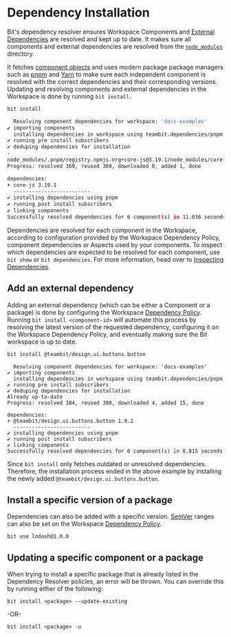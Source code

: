 # Dependency Installation

Bit's dependency resolver ensures Workspace Components and [External Dependencies](/dependencies/dependencies-overview) are resolved and kept up to date. It makes sure all components and external
dependencies are resolved from the [`node_modules`](/dependencies/node_modules) directory.

It fetches [component objects](/components/structure/component-objects) and uses modern package package managers such as [pnpm](https://pnpm.io/) and [Yarn](https://yarnpkg.com/) to make sure each independent component is resolved with the correct dependencies and their corresponding versions.
Updating and resolving components and external dependencies in the Workspace is done by running `bit install`.

```bash
bit install
```

```bash
  Resolving component dependencies for workspace: 'docs-examples'
✔ importing components
  installing dependencies in workspace using teambit.dependencies/pnpm
✔ running pre install subscribers
✔ deduping dependencies for installation
-
node_modules/.pnpm/registry.npmjs.org+core-js@3.19.1/node_modules/core-js: Running postinstall script, done in 87ms
Progress: resolved 369, reused 369, downloaded 0, added 1, done

dependencies:
+ core-js 3.19.1
  -------------------------
✔ installing dependencies using pnpm
✔ running post install subscribers
✔ linking components
Successfully resolved dependencies for 6 component(s) in 11.036 seconds
```

Dependencies are resolved for each component in the Workspace, according to configuration provided by the Workspace Dependency Policy, component dependencies or Aspects used by
your components.
To inspect which dependencies are expected to be resolved for each component, use `bit show` or `bit dependencies`. For more information, head over to
[Inspecting Dependencies](/dependencies/inspecting-dependencies).

## Add an external dependency

Adding an external dependency (which can be either a Component or a package) is done by configuring the Workspace [Dependency Policy](/dependencies/dependency-policies).
Running `bit install <component-id>` will automate this process by resolving the latest version of the requested dependency, configuring it on the Workspace Dependency Policy, and
eventually making sure the Bit workspace is up to date.

```bash
bit install @teambit/design.ui.buttons.button
```

```
  Resolving component dependencies for workspace: 'docs-examples'
✔ importing components
  installing dependencies in workspace using teambit.dependencies/pnpm
✔ running pre install subscribers
✔ deduping dependencies for installation
Already up-to-date
Progress: resolved 384, reused 380, downloaded 4, added 15, done

dependencies:
+ @teambit/design.ui.buttons.button 1.9.2
  -------------------------
✔ installing dependencies using pnpm
✔ running post install subscribers
✔ linking components
Successfully resolved dependencies for 6 component(s) in 8.815 seconds
```

Since `bit install` only fetches outdated or unresolved dependencies. Therefore, the installation process ended in the above example by installing the newly added `@teambit/design.ui.buttons.button`.

## Install a specific version of a package

Dependencies can also be added with a specific version. [SemVer](https://semver.org/) ranges can also be set on the Workspace [Dependency Policy](/dependencies/dependency-policies).

```shell
bit use lodash@1.0.0
```

## Updating a specific component or a package

When trying to install a specific package that is already listed in the Dependency Resolver policies, an error will be thrown. You can override this by running either of the following:

```shell
bit install <package> --update-existing
```

-OR-

```shell
bit install <package> -u
```
